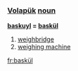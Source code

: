 === [[Volapük]]  [[noun]] === 

'''[[baskuyl]] = [[baskül]]'''

# [[weighbridge]]
# [[weighing machine]]
[[fr:baskül]]